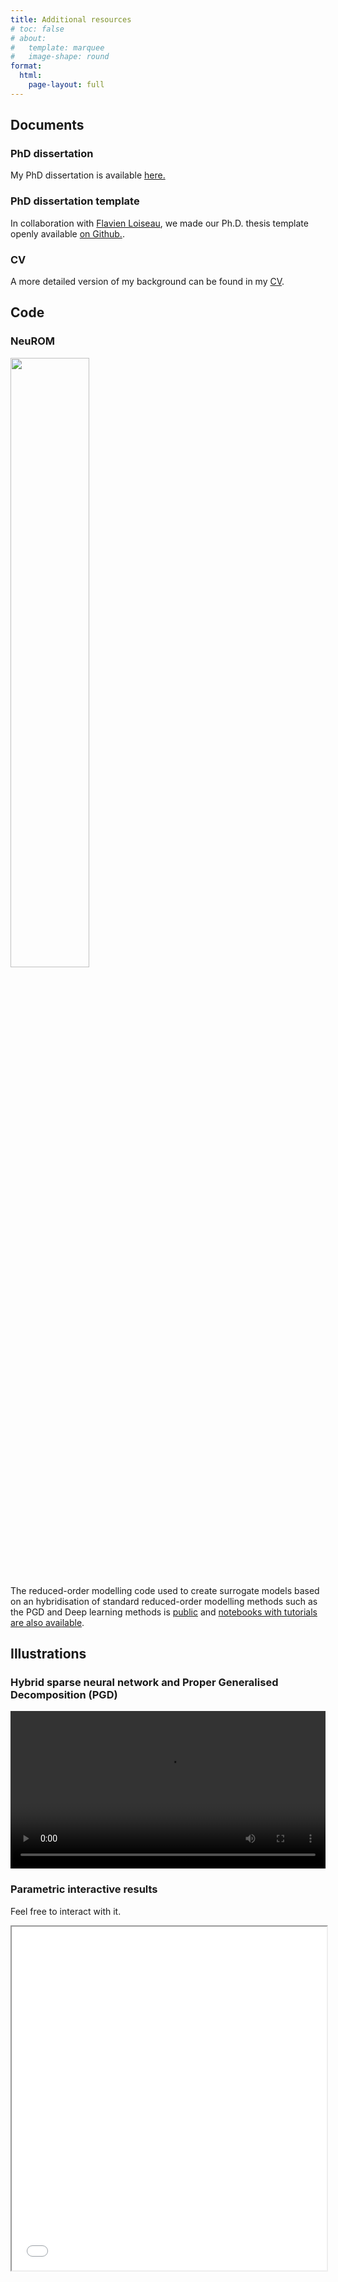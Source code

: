 ```yaml
---
title: Additional resources
# toc: false
# about:
#   template: marquee
#   image-shape: round
format:
  html:
    page-layout: full
---
```


## Documents
### PhD dissertation
My PhD dissertation is available <a href="Resources/Documents/PhD_Thesis.pdf">here.</a>

### PhD dissertation template
In collaboration with <a href="https://floiseau.github.io/">Flavien Loiseau</a>, we made our Ph.D. thesis template openly available <a href="https://github.com/floiseau/PhD_Thesis_Template">on Github.</a>.

### CV
A more detailed version of my background can be found in my <a href="Resources/Documents/CV.pdf">[CV]</a>.

## Code

### NeuROM

![](Resources/Images/NeuROM_ter.svg){width="50%" fig-align="center"}

The reduced-order modelling code used to create surrogate models based on an hybridisation of standard reduced-order modelling methods such as the PGD and Deep learning methods is [public](https://TODO) and [notebooks with tutorials are also available](https://TODO).

## Illustrations

### Hybrid sparse neural network and Proper Generalised Decomposition (PGD)

<video width="100%" controls>
  <source src="Resources/Videos/HiDeNN.mp4" type="video/mp4">
</video>

### Parametric interactive results
Feel free to interact with it.

<iframe width="100%" height="550" src="Resources/Results/Parametric_E_Theta.html"></IFRAME>